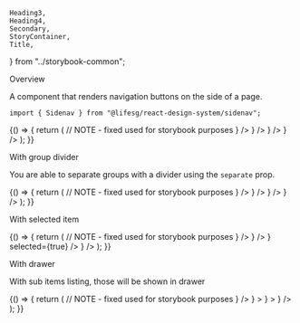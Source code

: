     Heading3,
    Heading4,
    Secondary,
    StoryContainer,
    Title,
} from "../storybook-common";

<Meta title="Modules/Sidenav" component={Sidenav} />

<Title>Sidenav</Title>

<Secondary>Overview</Secondary>

A component that renders navigation buttons on the side of a page.

```tsx
import { Sidenav } from "@lifesg/react-design-system/sidenav";
```

<Canvas>
    <Story name="Sidenav">
        {() => {
            return (
                // NOTE - fixed used for storybook purposes
                <Sidenav fixed={false}>
                    <Sidenav.Group>
                        <Sidenav.Item
                            id="dashboard"
                            title="Dashboard"
                            icon={<Square2x2Icon />}
                        />
                        <Sidenav.Item
                            id="reports"
                            title="Reports"
                            icon={<DocIcon />}
                        />
                        <Sidenav.Item
                            id="bookings"
                            title="Bookings"
                            icon={<CalendarIcon />}
                        />
                        <Sidenav.Item
                            id="users2"
                            title="Users"
                            icon={<Person2Icon />}
                        />
                    </Sidenav.Group>
                </Sidenav>
            );
        }}
    </Story>
</Canvas>

<Heading3>With group divider</Heading3>

You are able to separate groups with a divider using the `separate` prop.

<Canvas>
    <Story name="With group divider">
        {() => {
            return (
                // NOTE - fixed used for storybook purposes
                <Sidenav fixed={false}>
                    <Sidenav.Group separator={true}>
                        <Sidenav.Item
                            id="dashboard"
                            title="Dashboard"
                            icon={<Square2x2Icon />}
                        />
                        <Sidenav.Item
                            id="reports"
                            title="Reports"
                            icon={<DocIcon />}
                        />
                    </Sidenav.Group>
                    <Sidenav.Group>
                        <Sidenav.Item
                            id="bookings"
                            title="Bookings"
                            icon={<CalendarIcon />}
                        />
                        <Sidenav.Item
                            id="users2"
                            title="Users"
                            icon={<Person2Icon />}
                        />
                    </Sidenav.Group>
                </Sidenav>
            );
        }}
    </Story>
</Canvas>

<Heading3>With selected item</Heading3>

<Canvas>
    <Story name="With selected item">
        {() => {
            return (
                // NOTE - fixed used for storybook purposes
                <Sidenav fixed={false}>
                    <Sidenav.Group>
                        <Sidenav.Item
                            title="Dashboard"
                            icon={<Square2x2Icon />}
                        />
                        <Sidenav.Item title="Reports" icon={<DocIcon />} />
                        <Sidenav.Item
                            title="Archived user list with innactive users"
                            icon={<Person2Icon />}
                            selected={true}
                        />
                        <Sidenav.Item
                            title="Resources"
                            icon={<Person2Icon />}
                        />
                    </Sidenav.Group>
                </Sidenav>
            );
        }}
    </Story>
</Canvas>

<Heading3>With drawer</Heading3>

With sub items listing, those will be shown in drawer

<Canvas>
    <Story name="With drawer">
        {() => {
            return (
                // NOTE - fixed used for storybook purposes
                <Sidenav fixed={false}>
                    <Sidenav.Group separator={true}>
                        <Sidenav.Item
                            id="dashboard"
                            title="Dashboard"
                            icon={<Square2x2Icon />}
                        />
                        <Sidenav.Item
                            id="reports"
                            title="Reports"
                            icon={<DocIcon />}
                        >
                            <Sidenav.DrawerItem
                                id="new-reports"
                                title="New reports"
                            >
                                <Sidenav.DrawerSubitem
                                    id="bookings-reports"
                                    title="Bookings Reports"
                                    onClick={function someFunction() {
                                        console.log("clicked");
                                    }}
                                />
                                <Sidenav.DrawerSubitem
                                    id="payment-reports"
                                    title="Payment Reports"
                                />
                            </Sidenav.DrawerItem>
                            <Sidenav.DrawerItem
                                id="archived-reports"
                                title="Archived reports"
                            />
                        </Sidenav.Item>
                    </Sidenav.Group>
                    <Sidenav.Group>
                        <Sidenav.Item
                            id="bookings"
                            title="Bookings"
                            icon={<CalendarIcon />}
                        >
                            <Sidenav.DrawerItem
                                id="completed-bookings"
                                title="Completed"
                            />
                            <Sidenav.DrawerItem
                                id="upcomming-bookings"
                                title="Upcomming"
                            />
                        </Sidenav.Item>
                        <Sidenav.Item
                            id="users2"
                            title="Users"
                            icon={<Person2Icon />}
                        />
                    </Sidenav.Group>
                </Sidenav>
            );
        }}
    </Story>
</Canvas>

<PropsTable />

